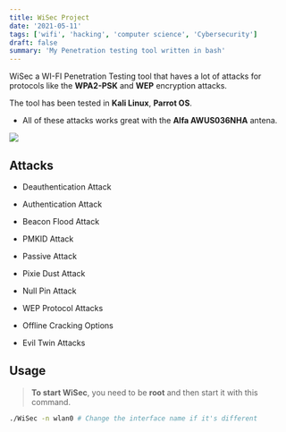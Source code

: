 ```yaml
---
title: WiSec Project
date: '2021-05-11'
tags: ['wifi', 'hacking', 'computer science', 'Cybersecurity']
draft: false
summary: 'My Penetration testing tool written in bash'
---
```


WiSec a WI-FI Penetration Testing tool that haves a lot of attacks for protocols like the **WPA2-PSK** and **WEP** encryption attacks.

The tool has been tested in **Kali Linux**, **Parrot OS**.

- All of these attacks works great with the **Alfa AWUS036NHA** antena.

![](/assets/images/WiSec.png)


## Attacks

- Deauthentication Attack

- Authentication Attack

- Beacon Flood Attack

- PMKID Attack

- Passive Attack

- Pixie Dust Attack

- Null Pin Attack

- WEP Protocol Attacks

- Offline Cracking Options

- Evil Twin Attacks


## Usage

> **To start WiSec**, you need to be **root** and then start it with this command.

```sh
./WiSec -n wlan0 # Change the interface name if it's different
```

